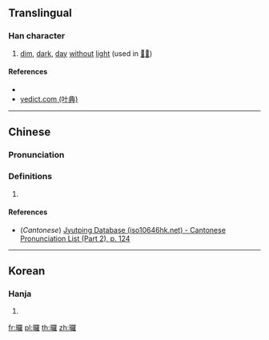 {{character info/new}}
==Translingual==

===Han character===
{{Han char|rn=72|rad=日|as=19|sn=23|four=|canj=AWLG|ids=⿰日羅}}

# [[dim]], [[dark]], [[day]] [[without]] [[light]] (used in [[𣋟曪]])

====References====
* {{Han ref|kx=0501.420|dkj=14264|dj=0872.180|hdz=21542.160|uh=66EA|ud=26346}}
* [http://yedict.com/htm/66/66EA.htm yedict.com (叶典)]

----

==Chinese==
{{zh-forms}}

===Pronunciation===
{{zh-pron
|m=luǒ
|c=lo2
|mc=y
|oc=
|ma=
|cat=a
}}

===Definitions===
{{zh-hanzi}}

# {{rfdef|lang=zh}}

====References====
* (''Cantonese'') [http://www.iso10646hk.net/jp/document/download.jsp Jyutping Database (iso10646hk.net) - Cantonese Pronunciation List (Part 2), p. 124]

----

==Korean==

===Hanja===
{{ko-hanja|hangeul=[[라]]>[[나]]|eumhun=|rv=ra>na|mr=ra>na|y=la>na}}

# {{defn|lang=ko|sort=日19}}

[[fr:曪]]
[[pl:曪]]
[[th:曪]]
[[zh:曪]]
